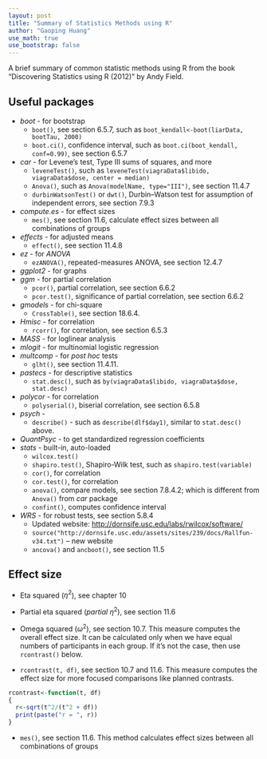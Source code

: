---
layout: post
title: "Summary of Statistics Methods using R"
author: "Gaoping Huang"
use_math: true
use_bootstrap: false
---


A brief summary of common statistic methods using R from the book "Discovering Statistics using R (2012)" by Andy Field.


## Useful packages
* *boot* - for bootstrap
    * `boot()`, see section 6.5.7, such as `boot_kendall<-boot(liarData, bootTau, 2000)`
    * `boot.ci()`, confidence interval, such as `boot.ci(boot_kendall, conf=0.99)`, see section 6.5.7
* *car* - for Levene's test, Type III sums of squares, and more
    * `leveneTest()`, such as `leveneTest(viagraData$libido, viagraData$dose, center = median)`
    * `Anova()`, such as `Anova(modelName, type="III")`, see section 11.4.7
    * `durbinWatsonTest()` or `dwt()`, Durbin–Watson test for assumption of independent errors, see section 7.9.3
* *compute.es* - for effect sizes
    * `mes()`, see section 11.6, calculate effect sizes between all combinations of groups
* *effects* - for adjusted means
    * `effect()`, see section 11.4.8
* *ez* - for *ANOVA*
    * `ezANOVA()`, repeated-measures ANOVA, see section 12.4.7
* *ggplot2* - for graphs
* *ggm* - for partial correlation
    * `pcor()`, partial correlation, see section 6.6.2
    * `pcor.test()`, significance of partial correlation, see section 6.6.2
* *gmodels* - for chi-square
    * `CrossTable()`, see section 18.6.4.
* *Hmisc* - for correlation
    * `rcorr()`, for correlation, see section 6.5.3
* *MASS* - for loglinear analysis
* *mlogit* - for multinomial logistic regression
* *multcomp* - for *post hoc* tests
    * `glht()`, see section 11.4.11.
* *pastecs* - for descriptive statistics
    * `stat.desc()`, such as `by(viagraData$libido, viagraData$dose, stat.desc)`
* *polycor* - for correlation
    * `polyserial()`, biserial correlation, see section 6.5.8
* *psych* -
    * `describe()` - such as `describe(dlf$day1)`, similar to `stat.desc()` above.
* *QuantPsyc* - to get standardized regression coefficients
* *stats* - built-in, auto-loaded
    * `wilcox.test()`
    * `shapiro.test()`, Shapiro-Wilk test, such as `shapiro.test(variable)`
    * `cor()`, for correlation
    * `cor.test()`, for correlation
    * `anova()`, compare models, see section 7.8.4.2; which is different from `Anova()` from *car* package
    * `confint()`, computes confidence interval
* *WRS* - for robust tests, see section 5.8.4
  * Updated website: <http://dornsife.usc.edu/labs/rwilcox/software/>
  * `source("http://dornsife.usc.edu/assets/sites/239/docs/Rallfun-v34.txt")`  -- new website
  * `ancova()` and `ancboot()`, see section 11.5



## Effect size

* Eta squared ($\eta^2$), see chapter 10

* Partial eta squared (*partial* $\eta^2$), see section 11.6

* Omega squared ($\omega^2$), see section 10.7.
This measure computes the overall effect size. It can be calculated only when we have equal numbers of participants in each group. If it's not the case, then use `rcontrast()` below.

* `rcontrast(t, df)`, see section 10.7 and 11.6.
This measure computes the effect size for more focused comparisons like planned contrasts.
``` {r rcontrast}
rcontrast<-function(t, df)
{
  r<-sqrt(t^2/(t^2 + df))
  print(paste("r = ", r))
}
```

* `mes()`, see section 11.6.
This method calculates effect sizes between all combinations of groups

